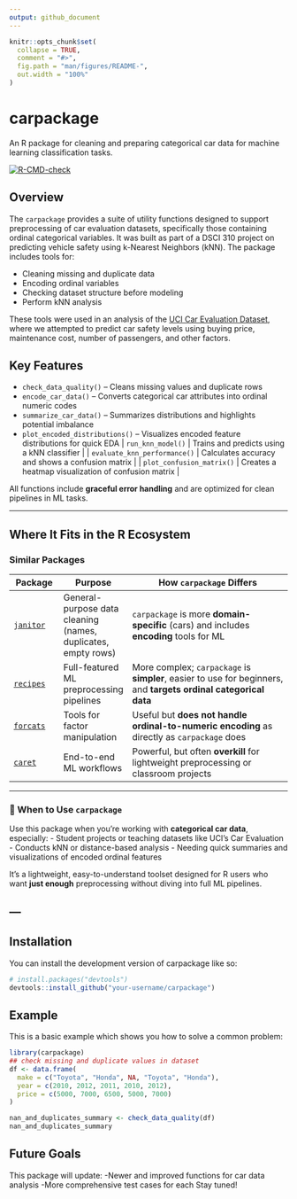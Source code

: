 ```yaml
---
output: github_document
---
```


<!-- README.md is generated from README.Rmd. Please edit that file -->

```r
knitr::opts_chunk$set(
  collapse = TRUE,
  comment = "#>",
  fig.path = "man/figures/README-",
  out.width = "100%"
)
```

# carpackage
An R package for cleaning and preparing categorical car data for machine learning classification tasks.

<!-- badges: start -->
[![R-CMD-check](https://github.com/DSCI-310-2025/carpackage/actions/workflows/R-CMD-check.yaml/badge.svg)](https://github.com/DSCI-310-2025/carpackage/actions/workflows/R-CMD-check.yaml)
<!-- badges: end -->

## Overview

The `carpackage` provides a suite of utility functions designed to support preprocessing of car evaluation datasets, specifically those containing ordinal categorical variables. It was built as part of a DSCI 310 project on predicting vehicle safety using k-Nearest Neighbors (kNN). The package includes tools for:

- Cleaning missing and duplicate data
- Encoding ordinal variables
- Checking dataset structure before modeling
- Perform kNN analysis

These tools were used in an analysis of the [UCI Car Evaluation Dataset](https://archive.ics.uci.edu/dataset/19/car+evaluation), where we attempted to predict car safety levels using buying price, maintenance cost, number of passengers, and other factors.

##  Key Features

- `check_data_quality()` – Cleans missing values and duplicate rows
- `encode_car_data()` – Converts categorical car attributes into ordinal numeric codes
- `summarize_car_data()` – Summarizes distributions and highlights potential imbalance
- `plot_encoded_distributions()` – Visualizes encoded feature distributions for quick EDA
| `run_knn_model()` | Trains and predicts using a kNN classifier |
| `evaluate_knn_performance()` | Calculates accuracy and shows a confusion matrix |
| `plot_confusion_matrix()` | Creates a heatmap visualization of confusion matrix |

All functions include **graceful error handling** and are optimized for clean pipelines in ML tasks.

---

## Where It Fits in the R Ecosystem

### Similar Packages

| Package | Purpose | How `carpackage` Differs |
|--------|---------|---------------------------|
| [`janitor`](https://github.com/sfirke/janitor) | General-purpose data cleaning (names, duplicates, empty rows) | `carpackage` is more **domain-specific** (cars) and includes **encoding** tools for ML |
| [`recipes`](https://tidymodels.github.io/recipes/) | Full-featured ML preprocessing pipelines | More complex; `carpackage` is **simpler**, easier to use for beginners, and **targets ordinal categorical data** |
| [`forcats`](https://forcats.tidyverse.org/) | Tools for factor manipulation | Useful but **does not handle ordinal-to-numeric encoding** as directly as `carpackage` does |
| [`caret`](https://topepo.github.io/caret/) | End-to-end ML workflows | Powerful, but often **overkill** for lightweight preprocessing or classroom projects |

---

### 🧭 When to Use `carpackage`

Use this package when you're working with **categorical car data**, especially:
- Student projects or teaching datasets like UCI’s Car Evaluation
- Conducts kNN or distance-based analysis
- Needing quick summaries and visualizations of encoded ordinal features

It’s a lightweight, easy-to-understand toolset designed for R users who want **just enough** preprocessing without diving into full ML pipelines.

---
---

## Installation

You can install the development version of carpackage like so:

``` r
# install.packages("devtools")
devtools::install_github("your-username/carpackage")
```

## Example

This is a basic example which shows you how to solve a common problem:

```r
library(carpackage)
## check missing and duplicate values in dataset
df <- data.frame(
  make = c("Toyota", "Honda", NA, "Toyota", "Honda"),
  year = c(2010, 2012, 2011, 2010, 2012),
  price = c(5000, 7000, 6500, 5000, 7000)
)

nan_and_duplicates_summary <- check_data_quality(df)
nan_and_duplicates_summary
```

## Future Goals

This package will update:
-Newer and improved functions for car data analysis
-More comprehensive test cases for each
Stay tuned!
